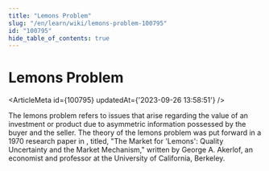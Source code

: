 ```yaml
---
title: "Lemons Problem"
slug: "/en/learn/wiki/lemons-problem-100795"
id: "100795"
hide_table_of_contents: true
---
```



# Lemons Problem

<ArticleMeta id={100795} updatedAt={'2023-09-26 13:58:51'} />
<div className='border-solid border-b border-t-0 my-4 border-[var(--ifm-color-gray-300)]' />

The lemons problem refers to issues that arise regarding the value of an investment or product due to asymmetric information possessed by the buyer and the seller. The theory of the lemons problem was put forward in a 1970 research paper in , titled, "The Market for 'Lemons': Quality Uncertainty and the Market Mechanism," written by George A. Akerlof, an economist and professor at the University of California, Berkeley.
